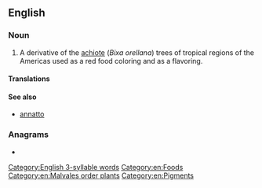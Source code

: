 ==English==

===Noun===
{{en-noun|-}}
{{wikipedia}}

# A derivative of the [[achiote]] (''Bixa orellana'') trees of tropical regions of the Americas used as a red food coloring and as a flavoring.

====Translations====
{{trans-see|coloring and flavoring|annatto}}

====See also====
* [[annatto]]

===Anagrams===
* {{anagrams|en|anotta}}

[[Category:English 3-syllable words]]
[[Category:en:Foods]]
[[Category:en:Malvales order plants]]
[[Category:en:Pigments]]